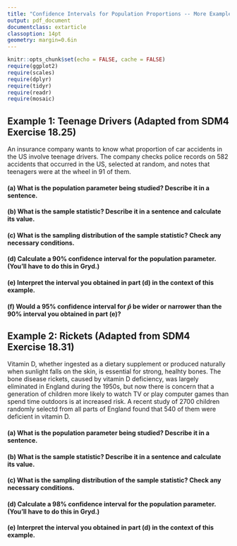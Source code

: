 ```yaml
---
title: "Confidence Intervals for Population Proportions -- More Examples"
output: pdf_document
documentclass: extarticle
classoption: 14pt
geometry: margin=0.6in
---
```


```r
knitr::opts_chunk$set(echo = FALSE, cache = FALSE)
require(ggplot2)
require(scales)
require(dplyr)
require(tidyr)
require(readr)
require(mosaic)
```

## Example 1: Teenage Drivers (Adapted from SDM4 Exercise 18.25)

An insurance company wants to know what proportion of car accidents in the US involve teenage drivers.  The company checks police records on 582 accidents that occurred in the US, selected at random, and notes that teenagers were at the wheel in 91 of them.

#### (a) What is the population parameter being studied?  Describe it in a sentence.

\vspace{3cm}

#### (b) What is the sample statistic?  Describe it in a sentence and calculate its value.

\vspace{3cm}

#### (c) What is the sampling distribution of the sample statistic?  Check any necessary conditions.

\vspace{3cm}

#### (d) Calculate a 90% confidence interval for the population parameter.  (You'll have to do this in Gryd.)

#### (e) Interpret the interval you obtained in part (d) in the context of this example.

\vspace{3cm}

#### (f) Would a 95% confidence interval for $\widehat{p}$ be wider or narrower than the 90% interval you obtained in part (e)?

\vspace{3cm}

## Example 2: Rickets (Adapted from SDM4 Exercise 18.31)

Vitamin D, whether ingested as a dietary supplement or produced naturally when sunlight falls on the skin, is essential for strong, healhty bones.  The bone disease rickets, caused by vitamin D deficiency, was largely eliminated in England during the 1950s, but now there is concern that a generation of children more likely to watch TV or play computer games than spend time outdoors is at increased risk.  A recent study of 2700 children randomly selectd from all parts of England found that 540 of them were deficient in vitamin D.

#### (a) What is the population parameter being studied?  Describe it in a sentence.

\vspace{3cm}

#### (b) What is the sample statistic?  Describe it in a sentence and calculate its value.

\vspace{3cm}

#### (c) What is the sampling distribution of the sample statistic?  Check any necessary conditions.

\vspace{4cm}

#### (d) Calculate a 98% confidence interval for the population parameter.  (You'll have to do this in Gryd.)

#### (e) Interpret the interval you obtained in part (d) in the context of this example.

\vspace{3cm}
